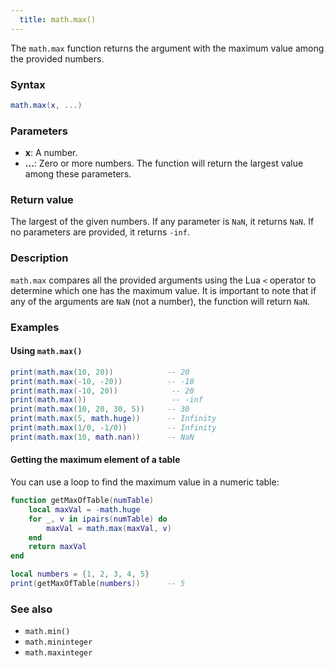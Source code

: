 ```yaml
---
  title: math.max() 
---
```


The `math.max` function returns the argument with the maximum value among the provided numbers.

### Syntax  

```lua
math.max(x, ...)
```

### Parameters  

- **x**: A number.
- **...**: Zero or more numbers. The function will return the largest value among these parameters.

### Return value  

The largest of the given numbers. If any parameter is `NaN`, it returns `NaN`. If no parameters are provided, it returns `-inf`.

### Description  

`math.max` compares all the provided arguments using the Lua `<` operator to determine which one has the maximum value. It is important to note that if any of the arguments are `NaN` (not a number), the function will return `NaN`.

### Examples  

#### Using `math.max()`

```lua
print(math.max(10, 20))            -- 20
print(math.max(-10, -20))          -- -10
print(math.max(-10, 20))            -- 20
print(math.max())                   -- -inf
print(math.max(10, 20, 30, 5))     -- 30
print(math.max(5, math.huge))      -- Infinity
print(math.max(1/0, -1/0))         -- Infinity
print(math.max(10, math.nan))      -- NaN
```

#### Getting the maximum element of a table  

You can use a loop to find the maximum value in a numeric table:

```lua
function getMaxOfTable(numTable)
    local maxVal = -math.huge
    for _, v in ipairs(numTable) do
        maxVal = math.max(maxVal, v)
    end
    return maxVal
end

local numbers = {1, 2, 3, 4, 5}
print(getMaxOfTable(numbers))      -- 5
```

### See also  

- `math.min()`  
- `math.mininteger`  
- `math.maxinteger`  
